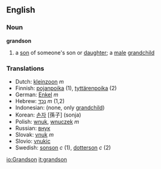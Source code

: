 ==English==
===Noun===
'''grandson'''
#a [[son]] of someone's son or [[daughter]]; a [[male]] [[grandchild]]
===Translations===
*Dutch: [[kleinzoon]] ''m''
*Finnish: [[pojanpoika]] (1), [[tyttärenpoika]] (2)
*German: [[Enkel]] ''m''
*Hebrew: [[נֶכֶד]] ''m'' (1,2)
*Indonesian: (none, only [[grandchild]])
*Korean: [[손자]] [孫子] (sonja)
*Polish: [[wnuk]], [[wnuczek]] ''m''
*Russian: [[внук]]
*Slovak: [[vnuk#Slovak|vnuk]] ''m''
*Slovio: [[vnukic]]
*Swedish: [[sonson]] ''c'' (1), [[dotterson]] ''c'' (2)

[[io:Grandson]]
[[it:grandson]]